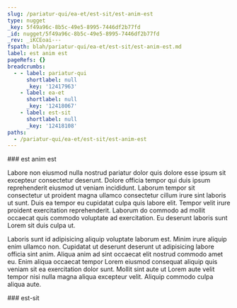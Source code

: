 ```yaml
---
slug: /pariatur-qui/ea-et/est-sit/est-anim-est
type: nugget
_key: 5f49a96c-8b5c-49e5-8995-7446df2b77fd
_id: nugget/5f49a96c-8b5c-49e5-8995-7446df2b77fd
_rev: _iKCEoai---
fspath: blah/pariatur-qui/ea-et/est-sit/est-anim-est.md
label: est anim est
pageRefs: {}
breadcrumbs:
  - - label: pariatur-qui
      shortlabel: null
      _key: '12417963'
    - label: ea-et
      shortlabel: null
      _key: '12418067'
    - label: est-sit
      shortlabel: null
      _key: '12418108'
paths:
  - /pariatur-qui/ea-et/est-sit/est-anim-est
---
```


<NuggetArea>
<Nugget slug="/pariatur-qui/ea-et/est-sit/est-anim-est" type="nugget" _key="5f49a96c-8b5c-49e5-8995-7446df2b77fd" _id="nugget/5f49a96c-8b5c-49e5-8995-7446df2b77fd" _rev="_iKCEoai---" fspath="blah/pariatur-qui/ea-et/est-sit/est-anim-est.md" label="est anim est" paths="/pariatur-qui/ea-et/est-sit/est-anim-est">
<NuggetBody>
### est anim est

Labore non eiusmod nulla nostrud pariatur dolor quis dolore esse ipsum sit excepteur consectetur deserunt. Dolore officia tempor qui duis ipsum reprehenderit eiusmod ut veniam incididunt. Laborum tempor sit consectetur ut proident magna ullamco consectetur cillum irure sint laboris ut sunt. Duis ea tempor eu cupidatat culpa quis labore elit. Tempor velit irure proident exercitation reprehenderit. Laborum do commodo ad mollit occaecat quis commodo voluptate ad exercitation. Eu deserunt laboris sunt Lorem sit duis culpa ut.

Laboris sunt id adipisicing aliquip voluptate laborum est. Minim irure aliquip enim ullamco non. Cupidatat ut deserunt deserunt ut adipisicing labore officia sint anim. Aliqua anim ad sint occaecat elit nostrud commodo amet eu. Enim aliqua occaecat tempor Lorem eiusmod consequat aliquip quis veniam sit ea exercitation dolor sunt. Mollit sint aute ut Lorem aute velit tempor nisi nulla magna aliqua excepteur velit. Aliquip commodo culpa aliqua aute.

</NuggetBody>
<Breadcrumbs>
<Crumbs>
<Crumb _key="12417963" label="pariatur-qui" /><Crumb _key="12418067" label="ea-et" /><Crumb _key="12418108" label="est-sit" />
</Crumbs>
</Breadcrumbs>
</Nugget>

<NuggetsInbound>
</NuggetsInbound>
<NuggetsOutbound>
</NuggetsOutbound>
</NuggetArea>
<PassagesInbound>
<Passage direction="inbound" type="passage" _key="12418108" _id="passage/12418108" _rev="_iKCEoae--_" label="est-sit" passage="est-sit" fspath="blah/pariatur-qui/ea-et/est-sit" paths="/pariatur-qui/ea-et/est-sit" slug="/pariatur-qui/ea-et/est-sit">
<NuggetBody>
### est-sit

</NuggetBody>
<Breadcrumbs>
<Crumbs>
<Crumb _key="12417963" label="pariatur-qui" /><Crumb _key="12418067" label="ea-et" />
</Crumbs>
</Breadcrumbs>
</Passage>

</PassagesInbound>
<PassagesOutbound>
</PassagesOutbound>